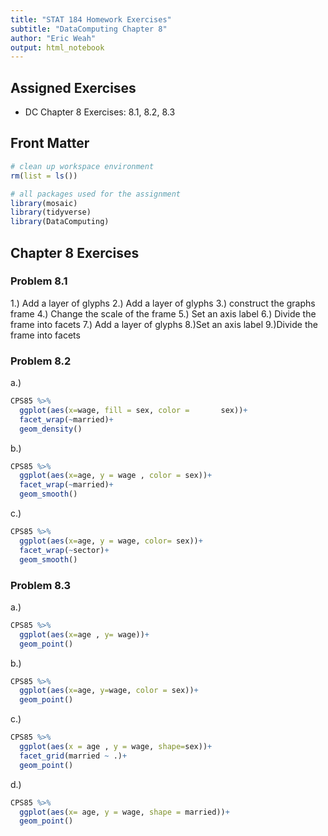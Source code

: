 ```yaml
---
title: "STAT 184 Homework Exercises" 
subtitle: "DataComputing Chapter 8"
author: "Eric Weah"
output: html_notebook
---
```


## Assigned Exercises

- DC Chapter 8 Exercises: 8.1, 8.2, 8.3 

## Front Matter

```r
# clean up workspace environment
rm(list = ls())

# all packages used for the assignment
library(mosaic)
library(tidyverse)
library(DataComputing)

```



## Chapter 8 Exercises

### Problem 8.1
1.) Add a layer of glyphs
2.) Add a layer of glyphs
3.) construct the graphs frame
4.) Change the scale of the frame
5.) Set an axis label
6.) Divide the frame into facets
7.) Add a layer of glyphs
8.)Set an axis label
9.)Divide the frame into facets



### Problem 8.2
a.)
```r
CPS85 %>%
  ggplot(aes(x=wage, fill = sex, color =       sex))+
  facet_wrap(~married)+
  geom_density()
```
b.)
```r
CPS85 %>%
  ggplot(aes(x=age, y = wage , color = sex))+
  facet_wrap(~married)+
  geom_smooth()
```
c.)
```r
CPS85 %>%
  ggplot(aes(x=age, y = wage, color= sex))+
  facet_wrap(~sector)+
  geom_smooth()
```
### Problem 8.3
a.)
```r
CPS85 %>%
  ggplot(aes(x=age , y= wage))+
  geom_point()
```

b.)
```r
CPS85 %>%
  ggplot(aes(x=age, y=wage, color = sex))+
  geom_point()
```

c.)
```r
CPS85 %>%
  ggplot(aes(x = age , y = wage, shape=sex))+
  facet_grid(married ~ .)+
  geom_point()
```
d.)
```r
CPS85 %>%
  ggplot(aes(x= age, y = wage, shape = married))+
  geom_point()
```